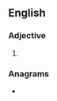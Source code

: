 ==English==

===Adjective===
{{head|en|adjective superlative form}}

# {{en-superlative of|bulk}}

===Anagrams===
* {{anagrams|en|stublike}}